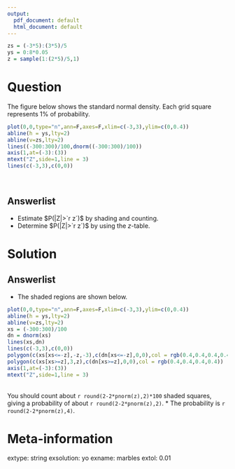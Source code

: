 ```yaml
---
output:
  pdf_document: default
  html_document: default
---
```

```r
zs = (-3*5):(3*5)/5
ys = 0:8*0.05
z = sample(1:(2*5)/5,1)
```

Question
========

The figure below shows the standard normal density. Each grid square represents 1% of probability.

```r
plot(0,0,type="n",ann=F,axes=F,xlim=c(-3,3),ylim=c(0,0.4))
abline(h = ys,lty=2)
abline(v=zs,lty=2)
lines((-300:300)/100,dnorm((-300:300)/100))
axis(1,at=(-3):(3))
mtext("Z",side=1,line = 3)
lines(c(-3,3),c(0,0))
```
\

Answerlist
--------
* Estimate $P(|Z|>`r z`)$ by shading and counting.
* Determine $P(|Z|>`r z`)$ by using the $z$-table.


Solution
========

Answerlist
--------

* The shaded regions are shown below. \newline
```r
plot(0,0,type="n",ann=F,axes=F,xlim=c(-3,3),ylim=c(0,0.4))
abline(h = ys,lty=2)
abline(v=zs,lty=2)
xs = (-300:300)/100
dn = dnorm(xs)
lines(xs,dn)
lines(c(-3,3),c(0,0))
polygon(c(xs[xs<=-z],-z,-3),c(dn[xs<=-z],0,0),col = rgb(0.4,0.4,0.4,0.4))
polygon(c(xs[xs>=z],3,z),c(dn[xs>=z],0,0),col = rgb(0.4,0.4,0.4,0.4))
axis(1,at=(-3):(3))
mtext("Z",side=1,line = 3)
``` 
\
\newline
You should count about `r round(2-2*pnorm(z),2)*100` shaded squares, giving a probability of about `r round(2-2*pnorm(z),2)`.
* The probability is `r round(2-2*pnorm(z),4)`. 



Meta-information
============
extype: string
exsolution: yo
exname: marbles
extol: 0.01
